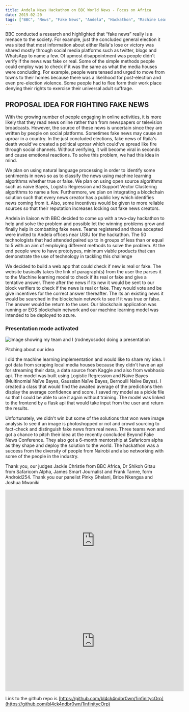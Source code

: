 ```yaml
---
title: Andela News Hackathon on BBC World News - Focus on Africa
date: 2019-02-20
tags: ["BBC", "News", "Fake News", "Andela", "Hackathon", "Machine Learning"]
---
```


BBC conducted a research and highlighted that “fake news” really is a menace
to the society. For example, just the concluded general election it was sited
that most information about either Raila's lose or victory was shared mostly
through social media platforms such as twitter, blogs and WhatsApp to name a few.
Of upmost disappointment was people didn't verify if the news was fake or real.
Some of the simple methods people could employ was to check if it was the same
as what the media houses were concluding. For example, people were tensed and
urged to move from towns to their homes because there was a likelihood for
post-election and even pre-election violence. Some people had to flee form their
work place denying their rights to exercise their universal adult suffrage.

## PROPOSAL IDEA FOR FIGHTING FAKE NEWS

With the growing number of people engaging in online activities,
it is more likely that they read news online rather than from newspapers or
television broadcasts. However, the source of these news is uncertain since
they are written by people on social platforms. Sometimes fake news may cause
an uproar in a country. In the just concluded elections, fake news of Raila's
death would've created a political uproar which could've spread like fire
through social channels. Without verifying, it will become viral in seconds and
cause emotional reactions. To solve this problem, we had this idea in mind.

We plan on using natural language processing in order to identify some
sentiments in news so as to classify the news using machine learning algorithms
whether true or false. We plan on using open source algorithms such as
naive Bayes, Logistic Regression and Support Vector Clustering algorithms to
name a few. Furthermore, we plan on integrating a blockchain solution such that
every news creator has a public key which identifies news coming from it. Also,
some incentives would be given to more reliable sources so that their reputation
increases locking out fake news creators.

Andela in liaison with BBC decided to come up with a two-day hackathon to help
and solve the problem and possible let the winning problems grow and finally
help in combatting fake news. Teams registered and those accepted were invited
to Andela offices near USIU for the hackathon. The 50 technologists that had
attended paired up to in groups of less than or equal to 5 with an aim of
employing different methods to solve the problem. At the end people were to have
prototypes, minimum viable products that can demonstrate the use of technology
in tackling this challenge

We decided to build a web app that could check if new is real or fake.
The website basically takes the link of paragraph(s) from the user the parses
it to the Machine learning model to check if its real or fake and give a
tentative answer. There after the news if its new it would be sent to our block
verifiers to check if the news is real or fake. They would vote and be give
incentives for the correct answer thereafter. The its an existing news it would
be searched in the blockchain network to see if it was true or false.
The answer would be return to the user. Our blockchain application was running
or EOS blockchain network and our machine learning model was intended to be
deployed to azure.

### Presentation mode activated

<Image
  src="/blogs/medium/1__eZHgknKPIAs0x8H9HVnvQQ.jpeg"
  width={800}
  height={800}
  className="mx-auto my-6 rounded-xl"
  alt="Image showing my team and I (rodneyosodo) doing a presentation"
/>
<p className="text-center text-sm text-gray-500 dark:text-gray-400 italic">
  Pitching about our idea
</p>

I did the machine learning implementation and would like to share my idea.
I got data from scraping local media houses because they didn't have an api for
streaming their data, a data source from Kaggle and also from webhosio api.
The model was built using Logistic Regression and Naïve Bayes
(Multinomial Naïve Bayes, Gaussian Naïve Bayes, Bernoulli Naïve Bayes).
I created a class that would find the awaited average of the predictions then
display the average confidence and score. I saved my model as a pickle file so
that I could be able to use it again without training. The model was linked to
the frontend by a flask api that would take input from the user and return the
results.

Unfortunately, we didn't win but some of the solutions that won were image
analysis to see if an image is photoshopped or not and crowd sourcing to
fact-check and distinguish fake news from real news. Three teams won and got a
chance to pitch their idea at the recently concluded Beyond Fake News Conference.
They also got a 6-month mentorship at Safaricom alpha as they shape and deploy
the solution to the world. The hackathon was a success from the diversity of
people from Nairobi and also networking with some of the people in the industry.

Thank you, our judges Jackie Christie from BBC Africa, Dr Shikoh Gitau from
Safaricom Alpha, James Smart Journalist and Frank Tamre, form Android254.
Thank you our panelist Pinky Ghelani, Brice Nkengsa and Joshua Mwaniki

<iframe
  width="560"
  height="315"
  className="mx-auto my-8 rounded-md"
  src="https://www.youtube.com/embed/TJKY1QOZloQ?si=fZAylA-3vIdVCsNQ"
  title="YouTube video player"
  frameBorder="0"
  allow="accelerometer; autoplay; clipboard-write; encrypted-media; gyroscope; picture-in-picture; web-share"
  referrerPolicy="strict-origin-when-cross-origin"
  allowFullScreen
></iframe>

<iframe
  width="560"
  height="315"
  className="mx-auto my-8 rounded-md"
  src="https://www.youtube.com/embed/63X_7_P0zNk?si=qzPcxeXBZc2FFjhm&amp;start=725"
  title="YouTube video player"
  frameBorder="0"
  allow="accelerometer; autoplay; clipboard-write; encrypted-media; gyroscope; picture-in-picture; web-share"
  referrerPolicy="strict-origin-when-cross-origin"
  allowFullScreen
></iframe>

Link to the github repo is [https://github.com/bl4ck4ndbr0wn/1infinitycOrp](https://github.com/bl4ck4ndbr0wn/1infinitycOrp)
